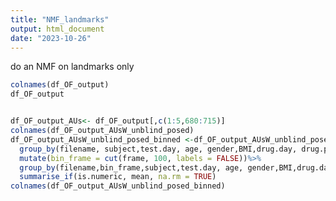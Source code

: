 ```yaml
---
title: "NMF_landmarks"
output: html_document
date: "2023-10-26"
---
```



do an NMF on landmarks only

```r

colnames(df_OF_output)
df_OF_output


df_OF_output_AUs<- df_OF_output[,c(1:5,680:715)]
colnames(df_OF_output_AUsW_unblind_posed)
df_OF_output_AUsW_unblind_posed_binned <-df_OF_output_AUsW_unblind_posed%>%
  group_by(filename, subject,test.day, age, gender,BMI,drug.day, drug.placebo, expression )%>%
  mutate(bin_frame = cut(frame, 100, labels = FALSE))%>%
  group_by(filename,bin_frame,subject,test.day, age, gender,BMI,drug.day, drug.placebo, expression)%>%
  summarise_if(is.numeric, mean, na.rm = TRUE)
colnames(df_OF_output_AUsW_unblind_posed_binned) 



```